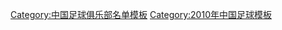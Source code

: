 {{Football squad with groups
|name=2010年中超分类名单河南
|bgcolor=#C80000
|bordercolor=#006030
|textcolor=#F8F8F8
|title=[[河南建業足球俱樂部|<span style="color:#F8F8F8">河南建业</span>]] — [[2010年中国足球超级联赛|<span style="color:#F8F8F8">2010年</span>]][[中国足球超级联赛|<span style="color:#F8F8F8">中超联赛</span>]]第 8 名
|group1=全年参赛球员
|list1=<div>
{{Football squad2 player|no=1|name=[[周亚君]]}}
{{Football squad2 player|no=2|name={{flagicon|KOR}} [[宋泰林]]}}
{{Football squad2 player|no=3|name=[[姚冰]]}}
{{Football squad2 player|no=4|name=[[赵鹏 (足球运动员)|赵鹏]]}}
{{Football squad2 player|no=5|name={{flagicon|POL}} [[埃曼努埃尔·奥利萨德贝|奥利萨德贝]]}}
{{Football squad2 player|no=6|name=[[邹游]]}}
{{Football squad2 player|no=7|name=[[肖智]]}}
{{Football squad2 player|no=8|name=[[王寿挺]]}}
{{Football squad2 player|no=9|name={{flagicon|BRA}} [[莱昂德罗·内托|内托]]}}
{{Football squad2 player|no=10|name=[[陆峰 (足球运动员)|陆峰]]}}
{{Football squad2 player|no=11|name=[[何滨]]}}
{{Football squad2 player|no=12|name=[[张世昌]]}}
{{Football squad2 player|no=13|name=[[于乐]]}}
{{Football squad2 player|no=16|name=[[张淼]]}}
{{Football squad2 player|no=17|name=[[杨世麟]]}}
{{Football squad2 player|no=18|name=[[徐洋 (1987年)|徐洋]]}}
{{Football squad2 player|no=19|name=[[曾诚]]}}
{{Football squad2 player|no=20|name=[[由元文]]}}
{{Football squad2 player|no=21|name=[[党钊]]}}
{{Football squad2 player|no=22|name=[[乔巍]]}}
{{Football squad2 player|no=23|name={{flagicon|NGR}} [[奥比·莫尼克|奥比]]}}
{{Football squad2 player|no=24|name=[[张俊强]]}}
{{Football squad2 player|no=25|name=[[木热合买提江·莫扎帕|买提江]]}}
{{Football squad2 player|no=26|name=[[王驰]]}}
{{Football squad2 player|no=27|name=[[谭望嵩]]}}
{{Football squad2 player|no=28|name=[[张璐 (足球运动员)|张璐]]}}
{{Football squad2 player|no=29|name=[[苏镜宇]]}}
{{Football squad2 player|no=31|name=[[祁云飞]]}}
{{Football squad2 player|no=32|name=[[顾操]]}}
{{Football squad2 player|no=34|name=[[汪俊驰]]}}
{{Football squad2 player|no=37|name=[[李昭楠]]}}
</div>
|group2=夏季转入球员
|list2=无
|group3=夏季转出球员
|list3=<div>
{{Football squad2 player|no=14|name={{flagicon|SEN}} [[阿玛多·迪亚洛|玛多奥]]}}
{{Football squad2 player|no=15|name=[[刘翔 (足球运动员)|刘翔]]}}
{{Football squad2 player|no=30|name={{flagicon|SRB}} [[戈兰·加夫兰西奇|加夫兰西奇]]}}
{{Football squad2 player|no=35|name={{flagicon|SRB}} [[米路斯·巴查历卡|巴哈利卡]]}}
</div>
|group4=主教练
|list4=[[唐尧东]]
}}
<noinclude>
{{DEFAULTSORT:Henan Jianye F.C. Squad 2010}}
[[Category:中国足球俱乐部名单模板]]
[[Category:2010年中国足球模板]]
</noinclude>